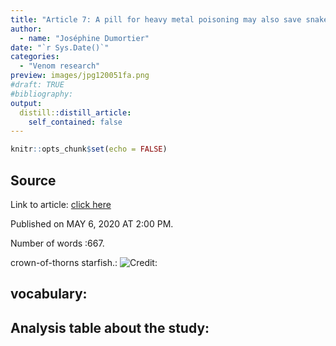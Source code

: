 ```yaml
---
title: "Article 7: A pill for heavy metal poisoning may also save snakebite victims"
author:
  - name: "Joséphine Dumortier"
date: "`r Sys.Date()`"
categories:
  - "Venom research"
preview: images/jpg120051fa.png
#draft: TRUE
#bibliography: 
output:
  distill::distill_article:
    self_contained: false
---
```


```r
knitr::opts_chunk$set(echo = FALSE)
```


## Source

Link to article: [click here](https://www.sciencenews.org/article/snakebite-treatment-unithiol-heavy-metal-poisoning)

Published on MAY 6, 2020 AT 2:00 PM.

Number of words :667.

crown-of-thorns starfish.: ![Credit: ](https://www.sciencenews.org/wp-content/uploads/2020/05/050520_snakebite-pill_feat.jpg)
 
## vocabulary:



## Analysis table about the study:


